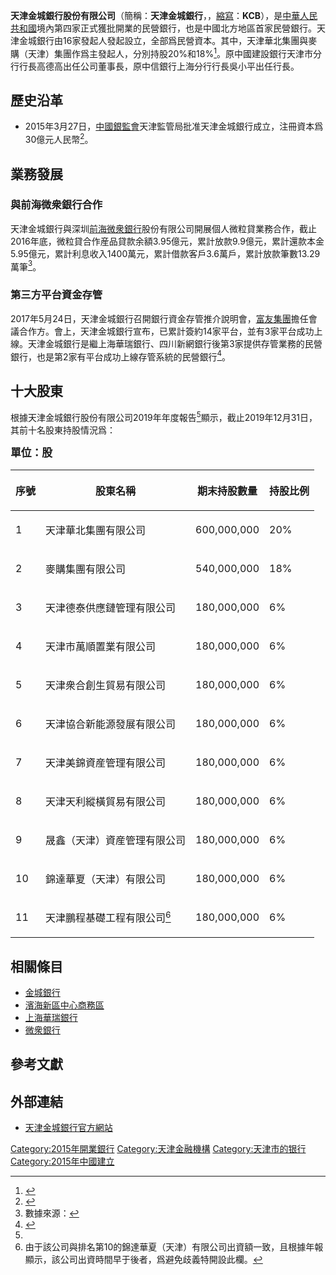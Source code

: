 {{not|金城銀行}}
{{Bank Financial Information
| name = 天津金城銀行股份有限公司
| else_name = Kincheng Bank of Tianjin Co., Ltd
| image = [[File:Kincheng_Bank_of_Tianjin_logo.png|250px]]
| full_name = 
| abbreviated_name = 
| market_information = 
| CNAPS_code = 323110000008
| isin_code = 
| swift_code = KCBCCNBT
| WKN_Number = 
| CBRC_code = B0655H212000001
| NACAO_code = 9112011632857960XM
| iban_code =
| finance_code_list = 
| finance_code = 
| banktype = [[民營銀行|民營銀行]]
| open_date = {{start date and age|2015|4|16|p=yes}}
| closing_date =
| zip_code = 300452
| location = {{PRC}}<br>[[天津市|天津市]][[濱海新區|濱海新區]][[天津自貿區濱海新區中心商務片區|自貿區中心商務片區]][[響螺灣商務區|響螺灣]]曠世國際大廈B座
| chairman = 高德高
| president = 吳小平
| revenue = {{increase}}7.37億元人民幣{{small|(2019)}}<ref name="2019report">數據來源：{{cite web|author1=天津金城銀行股份有限公司|title=天津金城銀行股份有限公司2019年年度報告|url=http://www.kcbebank.com/xwgg/xxpl/202006/P020200612548704426861.pdf|accessdate=2020-11-23|date=2020-06-12|archive-date=2020-11-30|archive-url=https://web.archive.org/web/20201130055251/http://www.kcbebank.com/xwgg/xxpl/202006/P020200612548704426861.pdf|dead-url=no}}</ref>
| operating_income = {{increase}}2.28億元人民幣{{small|(2019)}}<ref name="2019report"></ref>
| net_income = {{increase}}1.7億元人民幣{{small|(2019)}}<ref name="2019report"></ref>
| assets = {{increase}}307億元人民幣{{small|(2019)}}<ref name="2019report"></ref>
| equity = {{increase}}34.78億元人民幣{{small|(2019)}}<ref name="2019report"></ref>
| capital = {{steady}}30億元人民幣{{small|(2019)}}<ref name="2019report"></ref>
| num_employees = 
| major_shareholder = {{unbulleted list|天津華北集團有限公司20%|麥購集團有限公司18%}}
| homepage = http://www.kcbebank.com
| footnotes = 
}}
'''天津金城銀行股份有限公司'''（簡稱：'''天津金城銀行'''，{{lang-en|'''Kincheng Bank of Tianjin Co., Ltd.'''}}，[[縮寫|縮寫]]：'''KCB'''），是[[中華人民共和國|中華人民共和國]]境內第四家正式獲批開業的民營銀行，也是中國北方地區首家民營銀行。天津金城銀行由16家發起人發起設立，全部爲民營資本。其中，天津華北集團與麥購（天津）集團作爲主發起人，分別持股20%和18%<ref>{{cite web|title=銀行簡介|url=http://www.kcbebank.com/plus/list.php?tid=67|website=天津金城銀行網站|accessdate=2016-08-09|archive-url=https://web.archive.org/web/20160810090031/http://www.kcbebank.com/plus/list.php?tid=67|archive-date=2016-08-10|dead-url=yes}}</ref>。原中國建設銀行天津市分行行長高德高出任公司董事長，原中信銀行上海分行行長吳小平出任行長。

== 歷史沿革 ==
*2015年3月27日，[[中國銀監會|中國銀監會]]天津監管局批准天津金城銀行成立，注冊資本爲30億元人民幣<ref name=gov>{{cite web|author1=津銀監|title=中國銀監會天津銀監局關于天津金城銀行股份有限公司開業的批複|url=http://www.cbrc.gov.cn/chinese/home/docView/E15000F52B6F495C99FA57014059EE09.html|accessdate=2017-08-25|date=2015-04-10|archive-url=https://web.archive.org/web/20170825192857/http://www.cbrc.gov.cn/chinese/home/docView/E15000F52B6F495C99FA57014059EE09.html|archive-date=2017-08-25|dead-url=yes}}</ref>。

== 業務發展 ==
=== 與前海微衆銀行合作 ===
天津金城銀行與深圳[[微衆銀行|前海微衆銀行]]股份有限公司開展個人微粒貸業務合作，截止2016年底，微粒貸合作産品貸款余額3.95億元，累計放款9.9億元，累計還款本金5.95億元，累計利息收入1400萬元，累計借款客戶3.6萬戶，累計放款筆數13.29萬筆<ref name="2016report">數據來源：{{cite web|author1=天津金城銀行股份有限公司|title=天津金城銀行股份有限公司2016年年度報告|url=http://www.kcbebank.com/uploads/soft/天津金城銀行股份有限公司2016年年度報告（披露版）.pdf|accessdate=2017-08-27|date=2017-06-08}}{{dead link|date=2018年5月 |bot=InternetArchiveBot |fix-attempted=yes }}</ref>。

=== 第三方平台資金存管 ===
2017年5月24日，天津金城銀行召開銀行資金存管推介說明會，[[富友集團|富友集團]]擔任會議合作方。會上，天津金城銀行宣布，已累計簽約14家平台，並有3家平台成功上線。天津金城銀行是繼上海華瑞銀行、四川新網銀行後第3家提供存管業務的民營銀行，也是第2家有平台成功上線存管系統的民營銀行<ref>{{cite web|author1=鳳凰財經WEMONEY|title=天津金城銀行公布存管方案 3家平台成功上線|url=http://finance.ifeng.com/a/20170524/15406288_0.shtml|website=鳳凰財經|accessdate=2017-08-26|date=2017-05-24|archive-date=2017-08-26|archive-url=https://web.archive.org/web/20170826234304/http://finance.ifeng.com/a/20170524/15406288_0.shtml|dead-url=no}}</ref>。

== 十大股東 ==
根據天津金城銀行股份有限公司2019年年度報告<ref name="2019report"></ref>顯示，截止2019年12月31日，其前十名股東持股情況爲：

<big>'''單位：股'''</big>
 {| class="wikitable sortable"
|-
! 序號 !! 股東名稱 !! 期末持股數量 !! 持股比例
|-
| 1 || 天津華北集團有限公司 || 600,000,000 || 20%
|-
| 2 || 麥購集團有限公司 || 540,000,000 || 18%
|-
| 3 || 天津德泰供應鏈管理有限公司 || 180,000,000 || 6%
|-
| 4 || 天津市萬順置業有限公司 || 180,000,000 || 6%
|-
| 5 || 天津衆合創生貿易有限公司 || 180,000,000 || 6%
|-
| 6 || 天津協合新能源發展有限公司 || 180,000,000 || 6%
|-
| 7 || 天津美錦資産管理有限公司 || 180,000,000 || 6%
|-
| 8 || 天津天利縱橫貿易有限公司 || 180,000,000 || 6%
|-
| 9 || 晟鑫（天津）資産管理有限公司 || 180,000,000 || 6%
|-
| 10 || 錦達華夏（天津）有限公司 || 180,000,000 || 6%
|-
| 11 || 天津鵬程基礎工程有限公司<ref>由于該公司與排名第10的錦達華夏（天津）有限公司出資額一致，且根據年報顯示，該公司出資時間早于後者，爲避免歧義特開設此欄。</ref> || 180,000,000 || 6%
|}

== 相關條目 ==
*[[金城銀行|金城銀行]]
*[[濱海新區中心商務區|濱海新區中心商務區]]
*[[上海華瑞銀行|上海華瑞銀行]]
*[[微衆銀行|微衆銀行]]

== 參考文獻 ==
{{reflist}}

== 外部連結 ==
*[http://www.kcbebank.com 天津金城銀行官方網站]{{Wayback|url=http://www.kcbebank.com/ |date=20160818170125 }}{{zh-cn}}

{{中華人民共和國銀行}}
{{天津金融機構}}
[[Category:2015年開業銀行|Category:2015年開業銀行]]
[[Category:天津金融機構|Category:天津金融機構]]
[[Category:天津市的银行|Category:天津市的银行]]
[[Category:2015年中國建立|Category:2015年中國建立]]